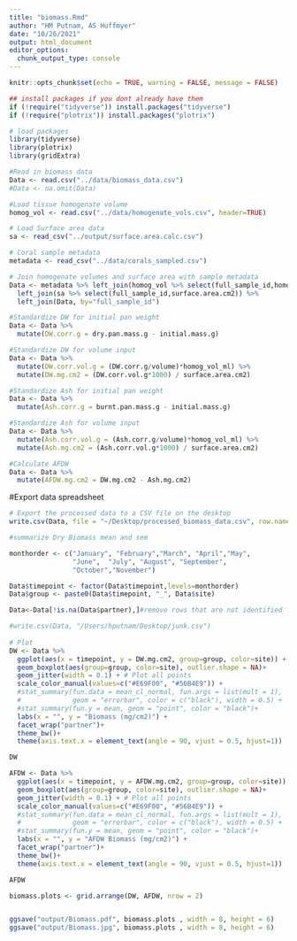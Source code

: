 ```yaml
---
title: "biomass.Rmd"
author: "HM Putnam, AS Huffmyer"
date: "10/26/2021"
output: html_document
editor_options: 
  chunk_output_type: console
---
```


```r
knitr::opts_chunk$set(echo = TRUE, warning = FALSE, message = FALSE)

## install packages if you dont already have them
if (!require("tidyverse")) install.packages("tidyverse")
if (!require("plotrix")) install.packages("plotrix")

# load packages
library(tidyverse)
library(plotrix)
library(gridExtra)

```

```r
#Read in biomass data
Data <- read.csv("../data/biomass_data.csv")
#Data <- na.omit(Data)

#Load tissue homogenate volume
homog_vol <- read.csv("../data/homogenate_vols.csv", header=TRUE)

# Load Surface area data
sa <- read_csv("../output/surface.area.calc.csv")

# Coral sample metadata
metadata <- read_csv("../data/corals_sampled.csv")

# Join homogenate volumes and surface area with sample metadata
Data <- metadata %>% left_join(homog_vol %>% select(full_sample_id,homog_vol_ml)) %>%
  left_join(sa %>% select(full_sample_id,surface.area.cm2)) %>%
  left_join(Data, by="full_sample_id")

#Standardize DW for initial pan weight
Data <- Data %>%
  mutate(DW.corr.g = dry.pan.mass.g - initial.mass.g)

#Standardize DW for volume input
Data <- Data %>%
  mutate(DW.corr.vol.g = (DW.corr.g/volume)*homog_vol_ml) %>%
  mutate(DW.mg.cm2 = (DW.corr.vol.g*1000) / surface.area.cm2)

#Standardize Ash for initial pan weight
Data <- Data %>%
  mutate(Ash.corr.g = burnt.pan.mass.g - initial.mass.g)

#Standardize Ash for volume input
Data <- Data %>%
  mutate(Ash.corr.vol.g = (Ash.corr.g/volume)*homog_vol_ml) %>%
  mutate(Ash.mg.cm2 = (Ash.corr.vol.g*1000) / surface.area.cm2)

#Calculate AFDW
Data <- Data %>%
  mutate(AFDW.mg.cm2 = DW.mg.cm2 - Ash.mg.cm2)


```

#Export data spreadsheet
```r
# Export the processed data to a CSV file on the desktop
write.csv(Data, file = "~/Desktop/processed_biomass_data.csv", row.names = FALSE)
```



```r
#summarize Dry Biomass mean and sem 

monthorder <- c("January", "February","March", "April","May",
                "June",  "July", "August", "September", 
                "October","November")

Data$timepoint <- factor(Data$timepoint,levels=monthorder)
Data$group <- paste0(Data$timepoint, "_", Data$site)

Data<-Data[!is.na(Data$partner),]#remove rows that are not identified for species and site

#write.csv(Data, "/Users/hputnam/Desktop/junk.csv")
 
# Plot 
DW <- Data %>%
  ggplot(aes(x = timepoint, y = DW.mg.cm2, group=group, color=site)) +
  geom_boxplot(aes(group=group, color=site), outlier.shape = NA)+
  geom_jitter(width = 0.1) + # Plot all points
  scale_color_manual(values=c("#E69F00", "#56B4E9")) +
  #stat_summary(fun.data = mean_cl_normal, fun.args = list(mult = 1),    # Plot standard error
  #             geom = "errorbar", color = c("black"), width = 0.5) +
  #stat_summary(fun.y = mean, geom = "point", color = "black")+           # Plot mean
  labs(x = "", y = "Biomass (mg/cm2)") +
  facet_wrap("partner")+
  theme_bw()+
  theme(axis.text.x = element_text(angle = 90, vjust = 0.5, hjust=1))

DW

AFDW <- Data %>%
  ggplot(aes(x = timepoint, y = AFDW.mg.cm2, group=group, color=site)) +
  geom_boxplot(aes(group=group, color=site), outlier.shape = NA)+
  geom_jitter(width = 0.1) + # Plot all points
  scale_color_manual(values=c("#E69F00", "#56B4E9")) +
  #stat_summary(fun.data = mean_cl_normal, fun.args = list(mult = 1),    # Plot standard error
  #             geom = "errorbar", color = c("black"), width = 0.5) +
  #stat_summary(fun.y = mean, geom = "point", color = "black")+           # Plot mean
  labs(x = "", y = "AFDW Biomass (mg/cm2)") +
  facet_wrap("partner")+
  theme_bw()+
  theme(axis.text.x = element_text(angle = 90, vjust = 0.5, hjust=1))

AFDW 

biomass.plots <- grid.arrange(DW, AFDW, nrow = 2)


ggsave("output/Biomass.pdf", biomass.plots , width = 8, height = 6)
ggsave("output/Biomass.jpg", biomass.plots , width = 8, height = 6)

```

 
